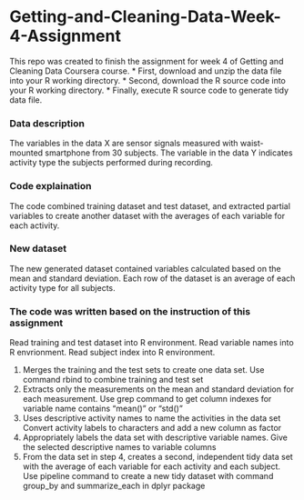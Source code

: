 # Getting-and-Cleaning-Data-Week-4-Assignment

This repo was created to finish the assignment for week 4 of Getting and Cleaning Data Coursera course.
* First, download and unzip the data file into your R working directory.
* Second, download the R source code into your R working directory.
* Finally, execute R source code to generate tidy data file.

### Data description
The variables in the data X are sensor signals measured with waist-mounted smartphone from 30 subjects. The variable in the data Y indicates activity type the subjects performed during recording.

### Code explaination
The code combined training dataset and test dataset,  and extracted partial variables to create another dataset with the averages of each variable for each activity.

### New dataset
The new generated dataset contained variables calculated based on the mean and standard deviation. Each row of the dataset is an average of each activity type for all subjects.

### The code was written based on the instruction of this assignment
Read training and test dataset into R environment.
Read variable names into R envrionment.
Read subject index into R environment.

1. Merges the training and the test sets to create one data set.
Use command rbind to combine training and test set
2. Extracts only the measurements on the mean and standard deviation for each measurement.
Use grep command to get column indexes for variable name contains "mean()" or "std()"
3. Uses descriptive activity names to name the activities in the data set
Convert activity labels to characters and add a new column as factor
4. Appropriately labels the data set with descriptive variable names.
Give the selected descriptive names to variable columns
5. From the data set in step 4, creates a second, independent tidy data set with the average of each variable for each activity and each subject.
Use pipeline command to create a new tidy dataset with command group_by and summarize_each in dplyr package
